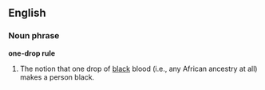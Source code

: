 ==English==

===Noun phrase===
'''one-drop rule'''

# The notion that one drop of [[black]] blood (i.e., any African ancestry at all) makes a person black.